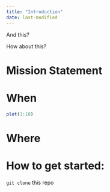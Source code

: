 ```yaml
---
title: "Introduction"
date: last-modified
---
```


And this?

How about this?

# Mission Statement

# When


```r
plot(1:10)
```


# Where

# How to get started:

`git clone` this repo